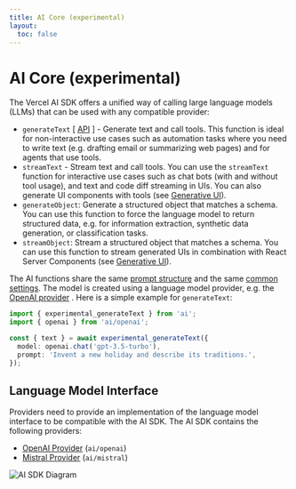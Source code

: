 ```yaml
---
title: AI Core (experimental)
layout:
  toc: false
---
```


# AI Core (experimental)

The Vercel AI SDK offers a unified way of calling large language models (LLMs) that can be used with any compatible provider:

- `generateText` [ [API](/docs/ai-core/generate-text) ] - Generate text and call tools.
  This function is ideal for non-interactive use cases such as automation tasks where you need to write text (e.g. drafting email or summarizing web pages) and for agents that use tools.
- `streamText` - Stream text and call tools.
  You can use the `streamText` function for interactive use cases such as chat bots (with and without tool usage), and text and code diff streaming in UIs. You can also generate UI components with tools (see [Generative UI](/docs/concepts/ai-rsc)).
- `generateObject`: Generate a structured object that matches a schema.
  You can use this function to force the language model to return structured data, e.g. for information extraction, synthetic data generation, or classification tasks.
- `streamObject`: Stream a structured object that matches a schema.
  You can use this function to stream generated UIs in combination with React Server Components (see [Generative UI](/docs/concepts/ai-rsc)).

The AI functions share the same [prompt structure](/docs/ai-core/prompt) and the same [common settings](/docs/ai-core/settings).
The model is created using a language model provider, e.g. the [OpenAI provider](/docs/ai-core/openai) .
Here is a simple example for `generateText`:

```ts
import { experimental_generateText } from 'ai';
import { openai } from 'ai/openai';

const { text } = await experimental_generateText({
  model: openai.chat('gpt-3.5-turbo'),
  prompt: 'Invent a new holiday and describe its traditions.',
});
```

## Language Model Interface

Providers need to provide an implementation of the language model interface to be compatible with the AI SDK.
The AI SDK contains the following providers:

- [OpenAI Provider](/docs/ai-core/openai) (`ai/openai`)
- [Mistral Provider](/docs/ai-core/mistral) (`ai/mistral`)

![AI SDK Diagram](/images/ai-sdk-diagram.png)
